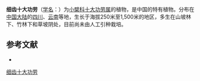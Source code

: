 {{Speciesbox
| name = 细齿十大功劳
| status = 
| status_system = 
| image =
| genus = Mahonia
| species = leptodonta
| authority = Gagnep.
}}

'''细齿十大功劳'''（[[学名|学名]]：{{lang|la|''Mahonia leptodonta''}}）为[[小檗科|小檗科]][[十大功劳属|十大功劳属]]的植物，是中国的特有植物。分布在[[中国大陆|中国大陆]]的[[四川|四川]]、[[云南|云南]]等地，生长于海拔250米至1,500米的地区，多生在山坡林下、竹林下和草坡阴处，目前尚未由人工引种栽培。

== 参考文献 ==
<div class="references-small">
* {{cite web| url =http://www.bioinfo.cn/db05/KmzwSpecies.php?action=view&id=1099| title =细齿十大功劳| work =《中国高等植物数据库全库》| publisher =中国科学院微生物研究所| author =昆明植物研究所| accessdate =2009-02-22| deadurl =yes| archiveurl =https://web.archive.org/web/20160305011709/http://www.bioinfo.cn/db05/KmzwSpecies.php?action=view&id=1099| archivedate =2016-03-05}}
</div>
{{Taxonbar|from=Q15225309}}

[[Category:十大功劳属|细齿十大功劳]]


{{植物小作品}}